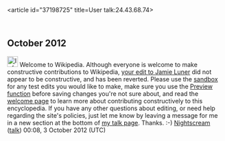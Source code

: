 <article id="37198725" title=User talk:24.43.68.74>
	<talkpage id="37198725" title="User talk:24.43.68.74">
==October 2012==
[[Image:Information.svg|25px]] Welcome to Wikipedia. Although everyone is welcome to make constructive contributions to Wikipedia, [http://en.wikipedia.org/w/index.php?title=Jamie_Luner&amp;curid=1754975&amp;diff=515704787&amp;oldid=512672410 your edit to Jamie Luner] did not appear to be constructive, and has been reverted. Please use the [[WP:Sandbox|sandbox]] for any test edits you would like to make, make sure you use the [[WP:Preview|Preview function]] before saving changes you're not sure about, and read the [[WP:Welcome|welcome page]] to learn more about contributing constructively to this encyclopedia. If you have any other questions about editing, or need help regarding the site's policies, just let me know by leaving a message for me in a new section at the bottom of [[User talk:Nightscream|my talk page]]. Thanks. :-) [[User:Nightscream|Nightscream]] ([[User talk:Nightscream|talk]]) 00:08, 3 October 2012 (UTC)
	</talkpage>
</article>